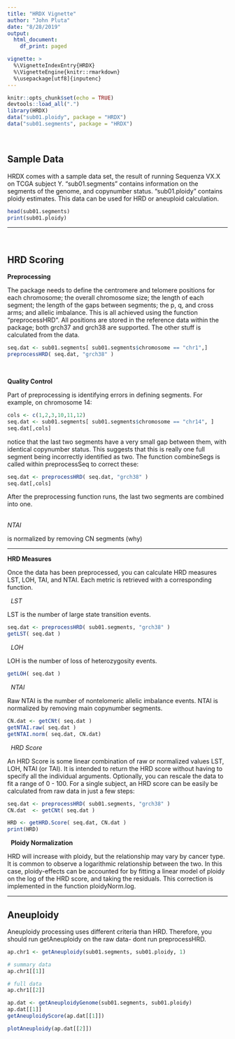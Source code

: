 ```yaml
---
title: "HRDX Vignette"
author: "John Pluta"
date: "8/28/2019"
output: 
  html_document:
    df_print: paged

vignette: >
  %\VignetteIndexEntry{HRDX}
  %\VignetteEngine{knitr::rmarkdown}
  %\usepackage[utf8]{inputenc}
---
```




```r
knitr::opts_chunk$set(echo = TRUE)
devtools::load_all(".")
library(HRDX)
data("sub01.ploidy", package = "HRDX")
data("sub01.segments", package = "HRDX")
```

\  

## Sample Data

HRDX comes with a sample data set, the result of running Sequenza VX.X on TCGA subject Y. "sub01.segments" contains information on the segments of the genome, and copynumber status. "sub01.ploidy" contains ploidy estimates. This data can be used for HRD or aneuploid calculation.

```r
head(sub01.segments)
print(sub01.ploidy)
```

***
\  

## HRD Scoring

**Preprocessing**

The package needs to define the centromere and telomere positions for each chromosome; the overall chromosome size; the length of each segment; the length of the gaps between segments; the p, q, and cross arms; and allelic imbalance. This is all achieved using the function "preprocessHRD". All positions are stored in the reference data within the package; both grch37 and grch38 are supported. The other stuff is calculated from the data.

```r
seq.dat <- sub01.segments[ sub01.segments$chromosome == "chr1",]
preprocessHRD( seq.dat, "grch38" )
```

\  


**Quality Control**

Part of preprocessing is identifying errors in defining segments. For example, on chromosome 14:

```r
cols <- c(1,2,3,10,11,12)
seq.dat <- sub01.segments[ sub01.segments$chromosome == "chr14", ]
seq.dat[,cols]
```

 notice that the last two segments have a very small gap between them, with identical copynumber status. This suggests that this is really one full segment being incorrectly identified as two. The function combineSegs is called within preprocessSeq to correct these:
 
```r
seq.dat <- preprocessHRD( seq.dat, "grch38" )
seq.dat[,cols]
```

After the preprocessing function runs, the last two segments are combined into one.



\
*NTAI*

is normalized by removing CN segments (why)

***
**HRD Measures**

Once the data has been preprocessed, you can calculate HRD measures LST, LOH, TAI, and NTAI. Each metric is retrieved with a corresponding function.  

\newline
\  
*LST*

LST is the number of large state transition events. 

```r
seq.dat <- preprocessHRD( sub01.segments, "grch38" )
getLST( seq.dat )
```
\newline
\  
*LOH*

LOH is the number of loss of heterozygosity events. 

```r
getLOH( seq.dat )
```

\  
*NTAI*

Raw NTAI is the number of nontelomeric allelic imbalance events. NTAI is normalized by removing main copynumber segments.

```r
CN.dat <- getCNt( seq.dat )
getNTAI.raw( seq.dat )
getNTAI.norm( seq.dat, CN.dat)
```

\  
*HRD Score*

An HRD Score is some linear combination of raw or normalized values LST, LOH, NTAI (or TAI). It is intended to return the HRD score without having to specify all the individual arguments. Optionally, you can rescale the data to fit a range of 0 - 100. For a single subject, an HRD score can be easily be calculated from raw data in just a few steps:

```r
seq.dat <- preprocessHRD( sub01.segments, "grch38" )
CN.dat  <- getCNt( seq.dat )

HRD <- getHRD.Score( seq.dat, CN.dat )
print(HRD)
```

\  
**Ploidy Normalization**

HRD will increase with ploidy, but the relationship may vary by cancer type. It is common to observe a logarithmic relationship between the two. In this case, ploidy-effects can be accounted for by fitting a linear model of ploidy on the log of the HRD score, and taking the residuals. This correction is implemented in the function ploidyNorm.log. 



***

## Aneuploidy

Aneuploidy processing uses different criteria than HRD. Therefore, you should run getAneuploidy on the raw data- dont run preprocessHRD.

```r
ap.chr1 <- getAneuploidy(sub01.segments, sub01.ploidy, 1)

# summary data
ap.chr1[[1]]

# full data
ap.chr1[[2]]
```

```r
ap.dat <- getAneuploidyGenome(sub01.segments, sub01.ploidy)
ap.dat[[1]]
getAneuploidyScore(ap.dat[[1]])

plotAneuploidy(ap.dat[[2]])
```